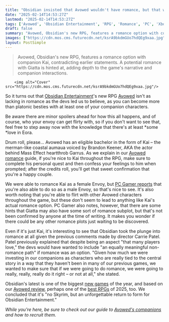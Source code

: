 ```yaml
---
title: "Obsidian insisted that Avowed wouldn't have romance, but that wasn't quite true, because there's at least one eligible bachelor, and he's voiced by an iconic Mass Effect heartthrob"
date: "2025-02-14T14:53:27Z"
lastmod: "2025-02-14T14:53:27Z"
tags: ['Avowed', 'Obsidian Entertainment', 'RPG', 'Romance', 'PC', 'Xbox']
draft: false
summary: "Avowed, Obsidian's new RPG, features a romance option with companion Kai,  contradicting earlier statements.  A potential romance with Giatta is hinted at, adding depth to the game's narrative and companion interactions."
images: ["https://cdn.mos.cms.futurecdn.net/ksrA9bkdmGUo7hdQEg9xaa.jpg"]
layout: PostSimple
---
```

> Avowed, Obsidian's new RPG, features a romance option with companion Kai,  contradicting earlier statements.  A potential romance with Giatta is hinted at, adding depth to the game's narrative and companion interactions.


        <img alt="Cover" src="https://cdn.mos.cms.futurecdn.net/ksrA9bkdmGUo7hdQEg9xaa.jpg"/>
        
So it turns out that [Obsidian Entertainment](https://www.gamesradar.com/tag/obsidian-entertainment/)'s new RPG [<u>Avowed</u>](https://www.gamesradar.com/avowed-guide/) isn't as lacking in romance as the devs led us to believe, as you can become more than platonic besties with at least one of your companion characters.

Be aware there are minor spoilers ahead for how this all happens, and of course, who your envoy can get flirty with, so if you don't want to see that, feel free to step away now with the knowledge that there's at least *some *love in Eora.

Drum roll, please... Avowed has an eligible bachelor in the form of Kai – the merman-like coastal aumaua voiced by Brandon Keener, AKA the actor behind Mass Effect heartthrob Garrus. As we explain in our [<u>Avowed romance</u>](https://www.gamesradar.com/games/action-rpg/avowed-romance/) guide, if you're nice to Kai throughout the RPG, make sure to complete his personal quest and then confess your feelings to him when prompted; after the credits roll, you'll get that sweet confirmation that you're a happy couple.

We were able to romance Kai as a female Envoy, but [<u>PC Gamer reports</u>](https://www.pcgamer.com/games/rpg/those-mad-lads-at-obsidian-were-bluffing-us-avowed-does-have-a-tiny-bit-of-companion-romance-as-a-treat/?utm_source=twitter&utm_medium=social&utm_campaign=dhtwitter&utm_content=null) that you're also able to do so as a male Envoy, so that's nice to see. It's also worth noting that you're able to flirt with other Avowed characters throughout the game, but these don't seem to lead to anything like Kai's actual romance option. PC Gamer also notes, however, that there are some hints that Giatta may also have some sort of romance subplot, but that's not been confirmed by anyone at the time of writing. It makes you wonder if there could be any other romance plots just waiting to be discovered.

Even if it's just Kai, it's interesting to see that Obsidian took the plunge into romance at all given the previous comments made by director Carrie Patel. Patel previously explained that despite being an aspect "that many players love," the devs would have wanted to include "an equally meaningful non-romance path" if romance was an option. "Given how much we were investing in our companions as characters who are really tied to the central story in a way that they haven't been in many of our previous games, we wanted to make sure that if we were going to do romance, we were going to really, really, really do it right – or not at all," she stated.

Obsidian's latest is one of the biggest [<u>new games</u>](https://www.gamesradar.com/video-game-release-dates/) of the year, and based on our [<u>Avowed review</u>](https://www.gamesradar.com/games/rpg/avowed-review/), perhaps one of the [<u>best RPGs</u>](https://www.gamesradar.com/best-rpg-games/) of 2025, too. We concluded that it's "no Skyrim, but an unforgettable return to form for Obsidian Entertainment."

*While you're here, be sure to check out our guide to *[<u><em>Avowed's companions</em></u>](https://www.gamesradar.com/games/action-rpg/avowed-companions/)* and how to recruit them.*
        